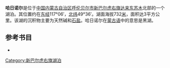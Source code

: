 '''哈日诺尔'''是位于[[中国|中国]][[内蒙古自治区|内蒙古自治区]][[呼伦贝尔市|呼伦贝尔市]][[新巴尔虎右旗|新巴尔虎右旗]][[达来东苏木|达来东苏木]]北部的一个湖泊。其位置约在[[东经|东经]]117°06′，[[北纬|北纬]]49°36′。湖面海拔732[[米_(單位)|米]]，面积达3平方公里。该湖的沉积物主要为天然碱和[[石盐|石盐]]。哈日诺尔在[[蒙古语|蒙古语]]中的意思是黑湖。
== 参考书目 ==
*{{cite book|author=牧寒 |title=《内蒙古湖泊》 |year=2003 |publisher=内蒙古人民出版社 |isbn=9787204039883  }}
{{模板:呼伦贝尔市湖泊}}
{{内蒙古小作品}}

[[Category:新巴尔虎右旗湖泊|Category:新巴尔虎右旗湖泊]]